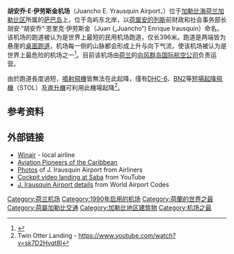 {{Expand language|1=en|time=2021-03-21T09:42:34+00:00}}
{{Infobox airport
| name = 胡安乔·E·伊劳斯金机场
| nativename =Juancho E. Yrausquin Airport
| image = Saba-SAB.jpg
| image-width = 250
| IATA = SAB
| ICAO = TNCS
| type = 民用
| owner =
| operator = [[Winair|Winair]]
| city-served = 薩巴
| location = {{flagicon|Saba}}[[荷屬沙巴|荷屬沙巴]]
| opened = 1990年 
| elevation-m = 18
| elevation-f = 60
| coordinates = {{coord|17|38|44|N|063|13|14|W|region:BQ|display=inline,title}}
| website =
| metric-rwy = y
| r1-number = 12/30
| r1-length-m = 396
| r1-surface = Paved
| stat-year = 2016
| stat1-header = Passenger movements 
| stat1-data = 69,896 {{increase}} 18%
| stat2-header = Aircraft movements 
| stat2-data = 986 {{increase}} 9%
| footnotes =
}}
'''胡安乔·E·伊劳斯金机场'''（Juancho E. Yrausquin Airport，{{airport codes|SAB|TNCS}}）位于[[加勒比海|加勒比海]][[荷兰加勒比区|荷兰加勒比区]]所属的[[萨巴岛|萨巴岛]]上，位于岛屿东北岸，以[[荷属安的列斯|荷属安的列斯]]前财政和社会事务部长胡安·“胡安乔”·恩里克·伊劳斯金（Juan („Juancho“) Enrique Irausquin）命名。该机场的跑道被认为是世界上最短的民用机场跑道，仅长396米。跑道是两端皆为悬崖的[[桌面跑道|桌面跑道]]，机场每一侧的山脉都会形成上升与向下气流，使该机场被认为是世界上最危险的机场之一<ref>{{cite web | language = zh-cn | publisher = 新浪环球地理| title =七座环境最极端机场：南极海冰跑道居首(图)| url = http://tech.sina.com.cn/geo/science/news/2011-12-06/09231003.shtml| date = | accessdate = 2011-12-06}}</ref>。目前该机场由[[荷兰|荷兰]]的[[向风群岛国际航空公司|向风群岛国际航空公司]]负责运营。

由於跑道長度過短，[[喷气式飞机|噴射飛機]]皆無法在此起降，僅有[[德哈維蘭加拿大DHC-6|DHC-6]]、[[島民飛機|BN2]]等[[短場起降飛機|短場起降飛機]]（STOL）及[[直升機|直升機]]可利用此機場起降<ref>Twin Otter Landing - https://www.youtube.com/watch?v=sk7D2Hvqt8I</ref>。

==参考资料==
{{reflist}}

==外部链接==
{{commons category|Saba Airport}}
* [http://www.fly-winair.com Winair] - local airline
* [http://www.aviationpioneers.info/ Aviation Pioneers of the Caribbean]
* [http://www.airliners.net/search/photo.search?placesearch=Saba%20-%20Yrausquin%20%28SAB%20%2F%20TNCS%29&distinct_entry=true Photos] of J. Irausquin Airport from Airliners
* [http://www.youtube.com/watch?v=6RU_fk6zNmc Cockpit video landing at Saba] from YouTube
* [https://web.archive.org/web/20060217030438/http://www.world-airport-codes.com/netherlands-antilles/j.-yrausquin-6435.html J. Irausquin Airport details] from World Airport Codes

{{荷兰机场}}
{{Authority control}}

[[Category:荷兰机场|Category:荷兰机场]]
[[Category:1990年启用的机场|Category:1990年启用的机场]]
[[Category:荷蘭的世界之最|Category:荷蘭的世界之最]]
[[Category:荷屬加勒比交通|Category:荷屬加勒比交通]]
[[Category:加勒比地区建筑物|Category:加勒比地区建筑物]]
[[Category:机场之最|Category:机场之最]]